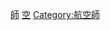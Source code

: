 {{catmore|航空師 (美國空軍)}}

[[Category:美國空軍單位與編制|師]]
[[Category:美國的師級單位|空]]
[[Category:航空師|Category:航空師]]